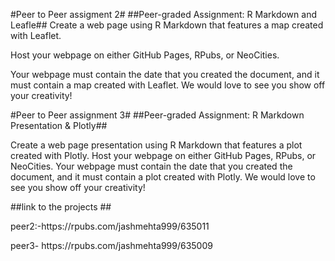 #Peer to Peer assigment 2#
##Peer-graded Assignment: R Markdown and Leafle##
Create a web page using R Markdown that features a map created with Leaflet.

Host your webpage on either GitHub Pages, RPubs, or NeoCities.

Your webpage must contain the date that you created the document, and it must contain a map created with Leaflet. We would love to see you show off your creativity!

#Peer to Peer assignment 3#
##Peer-graded Assignment: R Markdown Presentation & Plotly##

Create a web page presentation using R Markdown that features a plot created with Plotly. Host your webpage on either GitHub Pages, RPubs, or NeoCities. Your webpage must contain the date that you created the document, and it must contain a plot created with Plotly. We would love to see you show off your creativity!

##link to the projects ##

peer2:-https://rpubs.com/jashmehta999/635011

peer3- https://rpubs.com/jashmehta999/635009